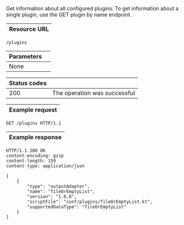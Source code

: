 
Get information about all configured <ScrollLink href="#extending-steep-through-plugins">plugins</ScrollLink>.
To get information about a single plugin, use
the <ScrollLink href="#get-plugin-by-name">GET plugin by name endpoint</ScrollLink>.

| Resource URL |
| ------------ |

```http
/plugins
```

| Parameters              |                              |
| ----------------------- | ---------------------------- |
| None                    |                              |

| Status codes |                                                                |
| ------------ | -------------------------------------------------------------- |
| 200          | The operation was successful                                   |

| Example request |
| --------------- |

```http
GET /plugins HTTP/1.1
```

| Example response |
| ---------------- |

```http
HTTP/1.1 200 OK
content-encoding: gzip
content-length: 159
content-type: application/json

[
    {
        "type": "outputAdapter",
        "name": "fileOrEmptyList",
        "version": "1.0.0",
        "scriptFile": "conf/plugins/fileOrEmptyList.kt",
        "supportedDataType": "fileOrEmptyList"
    }
]
```
